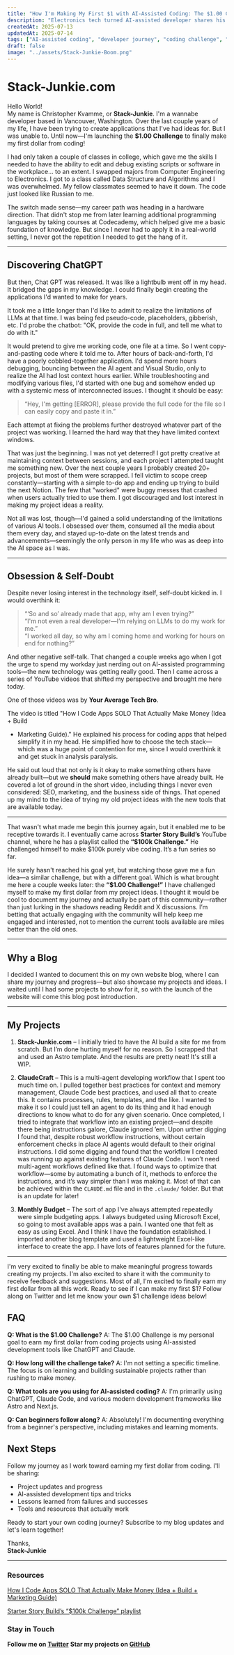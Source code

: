 ---
title: "How I'm Making My First $1 with AI-Assisted Coding: The $1.00 Challenge"
description: "Electronics tech turned AI-assisted developer shares his journey to earn the first dollar from coding. Follow my $1.00 challenge using ChatGPT and modern tools."
createdAt: 2025-07-13
updatedAt: 2025-07-14
tags: ["AI-assisted coding", "developer journey", "coding challenge", "make money coding", "beginner developer"]
draft: false
image: "../assets/Stack-Junkie-Boom.png"
---


# Stack-Junkie.com

Hello World!  
My name is Christopher Kvamme, or **Stack-Junkie**. I'm a wannabe developer 
based in Vancouver, Washington. Over the last couple years of my life, I have
 been trying to create applications that I've had ideas for. But I was unable 
 to. Until now—I'm launching the **$1.00 Challenge** to finally make my first 
 dollar from coding!

I had only taken a couple of classes in college, which gave me the skills 
 I needed to have the ability to edit and debug existing scripts or software 
 in the workplace… to an extent. I swapped majors from Computer Engineering to
  Electronics. I got to a class called Data Structure and Algorithms and I was 
  overwhelmed. My fellow classmates seemed to have it down. The code just 
  looked like Russian to me. 

The switch made sense—my career path was heading 
  in a hardware direction. That didn't stop me from later learning additional 
  programming languages by taking courses at Codecademy, which helped give me 
  a basic foundation of knowledge. But since I never had to apply it in a 
  real-world setting, I never got the repetition I needed to get the hang of it.

---

## Discovering ChatGPT

But then, Chat GPT was released. It was like a lightbulb went off in my head. It 
bridged the gaps in my knowledge. I could finally begin creating the 
applications I'd wanted to make for years. 

It took me a little longer than I'd like to admit to realize the limitations of LLMs at that time. I was being 
fed pseudo-code, placeholders, gibberish, etc. I'd probe the chatbot: 
"OK, provide the code in full, and tell me what to do with it." 

It would pretend to give me working code, one file at a time. So I went copy-and-pasting 
code where it told me to. After hours of back-and-forth, I'd have a poorly 
cobbled-together application. I'd spend more hours debugging, bouncing between 
the AI agent and Visual Studio, only to realize the AI had lost context hours 
earlier. While troubleshooting and modifying various files, I'd started with one 
bug and somehow ended up with a systemic mess of interconnected issues. 
I thought it should be easy:

> “Hey, I'm getting [ERROR], please provide the full code for the file so I can
easily copy and paste it in.”

Each attempt at fixing the problems further destroyed whatever part of the 
project was working. I learned the hard way that they have limited 
context windows.

That was just the beginning. I was not yet deterred! I got pretty creative at 
maintaining context between sessions, and each project I attempted taught me 
something new. Over the next couple years I probably created 20+ projects, but 
most of them were scrapped. I fell victim to scope creep constantly—starting with 
a simple to-do app and ending up trying to build the next Notion. The few that 
"worked" were buggy messes that crashed when users actually tried to use them. 
I got discouraged and lost interest in making my project ideas a reality. 

Not all was lost, though—I'd gained a solid understanding of the limitations of 
various AI tools. I obsessed over them, consumed all the media about them every 
day, and stayed up-to-date on the latest trends and advancements—seemingly the 
only person in my life who was as deep into the AI space as I was.

---

## Obsession & Self-Doubt

Despite never losing interest in the technology itself, self-doubt kicked in. 
I would overthink it:

> “‘So and so’ already made that app, why am I even trying?”  
> “I'm not even a real developer—I’m relying on LLMs to do my work for me.”  
> “I worked all day, so why am I coming home and working for hours on end for 
nothing?”

And other negative self-talk. That changed a couple weeks ago when I got the 
urge to spend my workday just nerding out on AI-assisted programming tools—the 
new technology was getting really good. Then I came across a series of YouTube 
videos that shifted my perspective and brought me here today. 

One of those videos was by **Your Average Tech Bro**.

The video is titled "How I Code Apps SOLO That Actually Make Money (Idea + Build
 + Marketing Guide)." He explained his process for coding apps that helped 
 simplify it in my head. He simplified how to choose the tech stack—which was a 
 huge point of contention for me, since I would overthink it and get stuck in 
 analysis paralysis. 

He said out loud that not only is it okay to make something 
 others have already built—but we **should** make something others have already 
 built. He covered a lot of ground in the short video, including things I never 
 even considered: SEO, marketing, and the business side of things. That opened 
 up my mind to the idea of trying my old project ideas with the new tools that 
 are available today.

---

That wasn't what made me begin this journey again, but it enabled me to be 
receptive towards it. I eventually came across **Starter Story Build’s** YouTube 
channel, where he has a playlist called the **“$100k Challenge.”** He challenged 
himself to make $100k purely vibe coding. It’s a fun series so far.

He surely hasn't reached his goal yet, but watching those gave me a fun idea—a 
similar challenge, but with a different goal. Which is what brought me here a 
couple weeks later: the **“$1.00 Challenge!”** I have challenged myself to make 
my first dollar from my project ideas. I thought it would be cool to document my 
journey and actually be part of this community—rather than just lurking in the 
shadows reading Reddit and X discussions. I’m betting that actually engaging with 
the community will help keep me engaged and interested, not to mention the current 
tools available are miles better than the old ones.

---

## Why a Blog

I decided I wanted to document this on my own website blog, where I can share my 
journey and progress—but also showcase my projects and ideas. I waited until I had 
some projects to show for it, so with the launch of the website will come this blog 
post introduction.

---

## My Projects

1. **Stack-Junkie.com** – I initially tried to have the AI build a site for me 
from scratch. But I’m done hurting myself for no reason. So I scrapped that and 
used an Astro template. And the results are pretty neat! It's still a WIP.

2. **ClaudeCraft** – This is a multi-agent developing workflow that I spent too 
much time on. I pulled together best practices for context and memory management, 
Claude Code best practices, and used all that to create this. It contains processes, 
rules, templates, and the like. I wanted to make it so I could just tell an agent 
to do its thing and it had enough directions to know what to do for any given 
scenario. Once completed, I tried to integrate that workflow into an existing 
project—and despite there being instructions galore, Claude ignored ’em. Upon 
urther digging I found that, despite robust workflow instructions, without certain 
enforcement checks in place AI agents would default to their original instructions. 
I did some digging and found that the workflow I created was running up against 
existing features of Claude Code. I won’t need multi-agent workflows defined like 
that. I found ways to optimize that workflow—some by automating a bunch of it, 
methods to enforce the instructions, and it’s way simpler than I was making it. 
Most of that can be achieved within the `CLAUDE.md` file and in the `.claude/` 
folder. But that is an update for later!

3. **Monthly Budget** – The sort of app I've always attempted repeatedly were simple 
budgeting apps. I always budgeted using Microsoft Excel, so going to most available 
apps was a pain. I wanted one that felt as easy as using Excel. And I think I have 
the foundation established. I imported another blog template and used a lightweight 
Excel-like interface to create the app. I have lots of features planned for the future.

---

I'm very excited to finally be able to make meaningful progress towards creating my 
projects. I'm also excited to share it with the community to receive feedback and 
suggestions. Most of all, I'm excited to finally earn my first dollar from all this work.
Ready to see if I can make my first $1? Follow along on Twitter and let me know your own 
$1 challenge ideas below!

## FAQ

**Q: What is the $1.00 Challenge?**
A: The $1.00 Challenge is my personal goal to earn my first dollar from coding projects using AI-assisted development tools like ChatGPT and Claude.

**Q: How long will the challenge take?**
A: I'm not setting a specific timeline. The focus is on learning and building sustainable projects rather than rushing to make money.

**Q: What tools are you using for AI-assisted coding?**
A: I'm primarily using ChatGPT, Claude Code, and various modern development frameworks like Astro and Next.js.

**Q: Can beginners follow along?**
A: Absolutely! I'm documenting everything from a beginner's perspective, including mistakes and learning moments.

## Next Steps

Follow my journey as I work toward earning my first dollar from coding. I'll be sharing:
- Project updates and progress
- AI-assisted development tips and tricks
- Lessons learned from failures and successes
- Tools and resources that actually work

Ready to start your own coding journey? Subscribe to my blog updates and let's learn together!

Thanks,  
**Stack-Junkie**

---

### Resources

[How I Code Apps SOLO That Actually Make Money (Idea + Build + Marketing Guide)](https://www.youtube.com/watch?v=dNntYdZQ_mk&t=560s)

[Starter Story Build’s “$100k Challenge” playlist](https://www.youtube.com/watch?v=gLoPQiuw8Zs&list=PLBkiWvdL-IJZ8YrEV1gOhd_MjkuExR2aT)


### Stay in Touch

**Follow me on [Twitter](https://x.com/Stack_Junkie)**
**Star my projects on [GitHub](https://github.com/stack-junkie)** 


